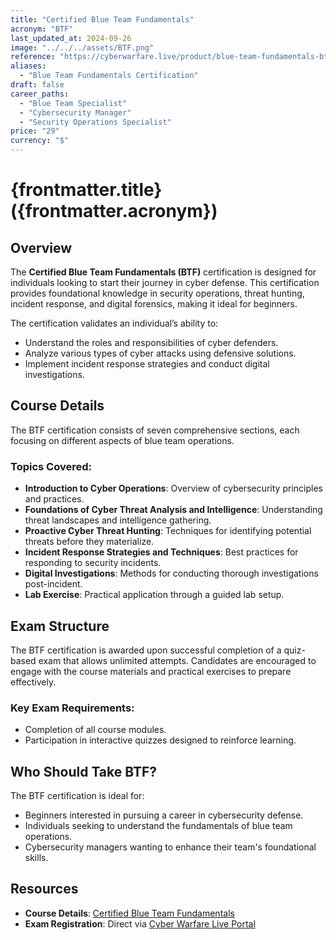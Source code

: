 ```yaml
---
title: "Certified Blue Team Fundamentals"
acronym: "BTF"
last_updated_at: 2024-09-26
image: "../../../assets/BTF.png"
reference: "https://cyberwarfare.live/product/blue-team-fundamentals-btf/"
aliases:
  - "Blue Team Fundamentals Certification"
draft: false
career_paths:
  - "Blue Team Specialist"
  - "Cybersecurity Manager"
  - "Security Operations Specialist"
price: "29"
currency: "$"
---
```


# {frontmatter.title} ({frontmatter.acronym})

## Overview

The **Certified Blue Team Fundamentals (BTF)** certification is designed for individuals looking to start their journey
in cyber defense. This certification provides foundational knowledge in security operations, threat hunting, incident
response, and digital forensics, making it ideal for beginners.

The certification validates an individual’s ability to:

- Understand the roles and responsibilities of cyber defenders.
- Analyze various types of cyber attacks using defensive solutions.
- Implement incident response strategies and conduct digital investigations.

## Course Details

The BTF certification consists of seven comprehensive sections, each focusing on different aspects of blue team
operations.

### Topics Covered:

- **Introduction to Cyber Operations**: Overview of cybersecurity principles and practices.
- **Foundations of Cyber Threat Analysis and Intelligence**: Understanding threat landscapes and intelligence gathering.
- **Proactive Cyber Threat Hunting**: Techniques for identifying potential threats before they materialize.
- **Incident Response Strategies and Techniques**: Best practices for responding to security incidents.
- **Digital Investigations**: Methods for conducting thorough investigations post-incident.
- **Lab Exercise**: Practical application through a guided lab setup.

## Exam Structure

The BTF certification is awarded upon successful completion of a quiz-based exam that allows unlimited attempts.
Candidates are encouraged to engage with the course materials and practical exercises to prepare effectively.

### Key Exam Requirements:

- Completion of all course modules.
- Participation in interactive quizzes designed to reinforce learning.

## Who Should Take BTF?

The BTF certification is ideal for:

- Beginners interested in pursuing a career in cybersecurity defense.
- Individuals seeking to understand the fundamentals of blue team operations.
- Cybersecurity managers wanting to enhance their team's foundational skills.

## Resources

- **Course Details**: [Certified Blue Team Fundamentals](https://cyberwarfare.live/product/blue-team-fundamentals-btf/)
- **Exam Registration**: Direct via [Cyber Warfare Live Portal](https://cyberwarfare.live/)